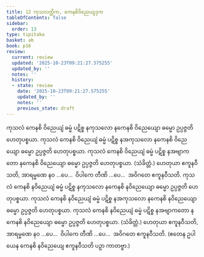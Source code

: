 ```yaml
---
title: 12 ကုသလတ္တိက, ကေနစိဝိညေယျဒုက
tableOfContents: false
sidebar:
  order: 13
type: tipitaka
basket: ab
book: p16
review:
  current: review
  updated: '2025-10-23T09:21:27.575255'
  updated_by: ''
  notes: ''
  history:
  - state: review
    date: '2025-10-23T09:21:27.575255'
    updated_by: ''
    notes: ''
    previous_state: draft
---
```



<ReviewStatus review={frontmatter.review} showDetails={true} />

<HypothesisAnnotation frontmatter={frontmatter} />

<DynamicBreadcrumb />

<Division number="22" book="p16" e="ch" v="40" p="253">

<Paragraph number="60" book="p16">
ကုသလံ ကေနစိ ဝိညေယျံ ဓမ္မံ ပဋိစ္စ နကုသလော နကေနစိ ဝိညေယျော ဓမ္မော ဥပ္ပဇ္ဇတိ ဟေတုပစ္စယာ. ကုသလံ ကေနစိ ဝိညေယျံ ဓမ္မံ ပဋိစ္စ နအကုသလော နကေနစိ ဝိညေယျော ဓမ္မော ဥပ္ပဇ္ဇတိ ဟေတုပစ္စယာ. ကုသလံ ကေနစိ ဝိညေယျံ ဓမ္မံ ပဋိစ္စ နအဗျာကတော နကေနစိ ဝိညေယျော ဓမ္မော ဥပ္ပဇ္ဇတိ ဟေတုပစ္စယာ. (သံခိတ္တံ.) ဟေတုယာ ဧကူနဝီသတိ, အာရမ္မဏေ နဝ …ပေ…  ဝိပါကေ တီဏိ …ပေ…  အဝိဂတေ ဧကူနဝီသတိ.
</Paragraph>

</Division>
<Division number="23" book="p16" e="ch" v="40" p="253">

<Paragraph number="61" book="p16">
ကုသလံ ကေနစိ နဝိညေယျံ ဓမ္မံ ပဋိစ္စ နကုသလော နကေနစိ နဝိညေယျော ဓမ္မော ဥပ္ပဇ္ဇတိ ဟေတုပစ္စယာ. ကုသလံ ကေနစိ နဝိညေယျံ ဓမ္မံ ပဋိစ္စ နအကုသလော နကေနစိ နဝိညေယျော ဓမ္မော ဥပ္ပဇ္ဇတိ ဟေတုပစ္စယာ. ကုသလံ ကေနစိ နဝိညေယျံ ဓမ္မံ ပဋိစ္စ နအဗျာကတော နကေနစိ နဝိညေယျော ဓမ္မော ဥပ္ပဇ္ဇတိ ဟေတုပစ္စယာ. (သံခိတ္တံ.)
</Paragraph>

<Paragraph number="62" book="p16">
ဟေတုယာ ဧကူနဝီသတိ, အာရမ္မဏေ နဝ …ပေ…  ဝိပါကေ တီဏိ …ပေ…  အဝိဂတေ ဧကူနဝီသတိ. (ဧတေန ဥပါယေန ကေနစိ နဝိညေယျေ ဧကူနဝီသတိ ပဉှာ ကာတဗ္ဗာ.)
</Paragraph>
</Division>